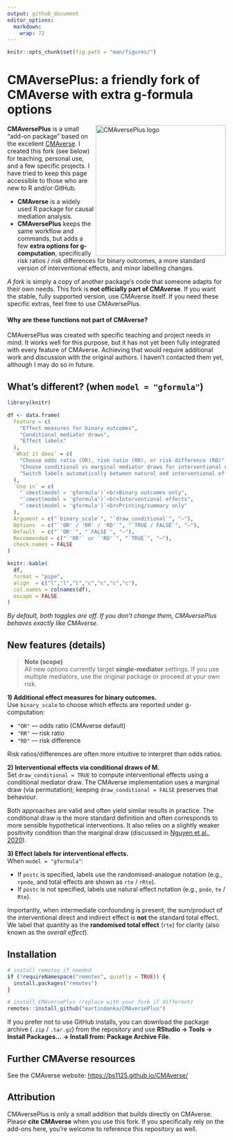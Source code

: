 ```yaml
---
output: github_document
editor_options:
  markdown:
    wrap: 72
---
```


<!-- README.md is generated from README.Rmd. Please edit that file -->

```r
knitr::opts_chunk$set(fig.path = "man/figures/")
```


# CMAversePlus: a friendly fork of CMAverse with extra g-formula options

<img src="man/figures/logo2.png" align="right" height="300" alt="CMAversePlus logo"/>

**CMAversePlus** is a small “add-on package” based on the excellent
[CMAverse](https://github.com/BS1125/CMAverse). I created this fork (see
below) for teaching, personal use, and a few specific projects. I have
tried to keep this page accessible to those who are new to R and/or GitHub.

- **CMAverse** is a widely used R package for causal mediation analysis.
- **CMAversePlus** keeps the same workflow and commands, but adds a few
  **extra options for g-computation**, specifically risk ratios / risk
  differences for binary outcomes, a more standard version of interventional effects,
  and minor labelling changes.

*A fork* is simply a copy of another package’s code that someone adapts
for their own needs. This fork is **not officially part of CMAverse**.
If you want the stable, fully supported version, use CMAverse itself.
If you need these specific extras, feel free to use CMAversePlus.

#### Why are these functions not part of CMAverse?

CMAversePlus was created with specific teaching and project needs in mind. It works well for this purpose, 
but it has not yet been fully integrated with every feature of CMAverse. Achieving that would require additional work 
and discussion with the original authors. I haven’t contacted them yet, although I may do so in future.

## What’s different? (when `model = "gformula"`)

```r
library(knitr)

df <- data.frame(
  Feature = c(
    "Effect measures for binary outcomes",
    "Conditional mediator draws",
    "Effect labels"
  ),
  `What it does` = c(
    "Choose odds ratio (OR), risk ratio (RR), or risk difference (RD)",
    "Choose conditional vs marginal mediator draws for interventional effects",
    "Switch labels automatically between natural and interventional effects"
  ),
  `Use in` = c(
    "`cmest(model = 'gformula')`<br>Binary outcomes only",
    "`cmest(model = 'gformula')`<br>Interventional effects",
    "`cmest(model = 'gformula')`<br>Printing/summary only"
  ),
  Argument = c("`binary_scale`", "`draw_conditional`", "—"),
  Options  = c("`'OR' / 'RR' / 'RD'`", "`TRUE / FALSE`", "—"),
  Default  = c("`'OR'`", "`FALSE`", "—"),
  Recommended = c("`'RR'` or `'RD'`", "`TRUE`", "—"),
  check.names = FALSE
)

knitr::kable(
  df,
  format = "pipe",
  align  = c("l","l","l","c","c","c","c"),
  col.names = colnames(df),
  escape = FALSE
)
```

*By default, both toggles are off. If you don’t change them,
CMAversePlus behaves exactly like CMAverse.*

## New features (details)

> **Note (scope)**  
> All new options currently target **single-mediator** settings. If you
> use multiple mediators, use the original package or proceed at your own risk.

**1) Additional effect measures for binary outcomes.**  
Use `binary_scale` to choose which effects are reported under
g-computation:

- `"OR"` — odds ratio (CMAverse default)  
- `"RR"` — risk ratio  
- `"RD"` — risk difference

Risk ratios/differences are often more intuitive to interpret than odds ratios.

**2) Interventional effects via conditional draws of M.**  
Set `draw_conditional = TRUE` to compute interventional effects using a
conditional mediator draw. The CMAverse implementation uses a
marginal draw (via permutation); keeping `draw_conditional = FALSE`
preserves that behaviour.

Both approaches are valid and often yield similar results in practice. The conditional
draw is the more standard definition and often corresponds to more
sensible hypothetical interventions. It also relies on a slightly weaker
positivity condition than the marginal draw (discussed in
[Nguyen et al., 2020](https://psycnet.apa.org/doiLanding?doi=10.1037%2Fmet0000299)).

**3) Effect labels for interventional effects.**  
When `model = "gformula"`:

- If `postc` is specified, labels use the randomised-analogue
  notation (e.g., `rpnde`, and total effects are shown as `rte` / `rRte`).
- If `postc` is not specified, labels use natural effect
  notation (e.g., `pnde`, `te` / `Rte`).

Importantly, when intermediate confounding is present, the sum/product of the interventional direct and indirect effect 
is **not** the standard total effect. We label that quantity as the **randomised total effect** (`rte`) for clarity
(also known as the *overall effect*).

## Installation

```r
# install remotes if needed
if (!requireNamespace("remotes", quietly = TRUE)) {
  install.packages("remotes")
}

# install CMAversePlus (replace with your fork if different)
remotes::install_github("martindanka/CMAversePlus")
```

If you prefer not to use GitHub installs, you can download the package
archive (`.zip` / `.tar.gz`) from the repository and use
**RStudio → Tools → Install Packages… → Install from: Package Archive
File**.

## Further CMAverse resources

See the CMAverse website: <https://bs1125.github.io/CMAverse/>

## Attribution

CMAversePlus is only a small addition that builds directly on CMAverse. Please **cite CMAverse** when
you use this fork. If you specifically rely on the add-ons here, you’re welcome to reference this repository as well.
